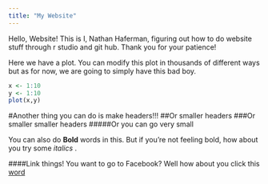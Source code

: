```yaml
---
title: "My Website"
---
```


Hello, Website! This is I, Nathan Haferman, figuring out how to do website stuff through r studio and git hub. Thank you for your patience!


Here we have a plot. You can modify this plot in thousands of different ways but as for now, we are going to simply have this bad boy. 
```r

x <- 1:10
y <- 1:10
plot(x,y)

```

#Another thing you can do is make headers!!! 
##Or smaller headers
###Or smaller smaller headers
#####Or you can go very small

You can also do **Bold** words in this. But if you're not feeling bold, how about you try some *italics* .

####Link things!
You want to go to Facebook? Well how about you click this [word](http://facebook.com)
